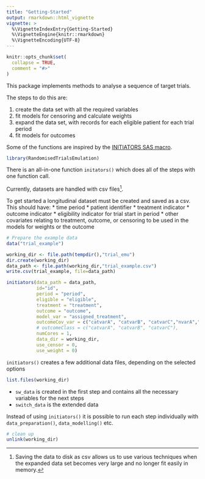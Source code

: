 ```yaml
---
title: "Getting-Started"
output: rmarkdown::html_vignette
vignette: >
  %\VignetteIndexEntry{Getting-Started}
  %\VignetteEngine{knitr::rmarkdown}
  %\VignetteEncoding{UTF-8}
---
```


```r
knitr::opts_chunk$set(
  collapse = TRUE,
  comment = "#>"
)
```

This package implements methods to analyse a sequence of target trials.

The steps to do this are:

 1. create the data set with all the required variables
 2. fit models for censoring and calculate weights
 3. expand the data set, with records for each eligible patient for each trial period
 4. fit models for outcomes

Some of the functions are inspired by the [INITIATORS SAS macro](https://causalab.sph.harvard.edu/software/).

```r
library(RandomisedTrialsEmulation)
```


There is an all-in-one function `initators()` which does all of the steps with one function call.

Currently, datasets are handled with csv files[^csv]. 

To get started a longitudinal dataset must be created and saved as a csv.
This should have:
 * time period
 * patient identifier
 * treatment indicator
 * outcome indicator
 * eligibility indicator for trial start in period
 * other covariates relating to treatment, outcome, or censoring to be used in the models for weights or the outcome
 

[^csv]: Saving the data to disk as csv allows us to use various techniques when the expanded data set becomes very large and no longer fit easily in memory.


```r
# Prepare the example data
data("trial_example")

working_dir <- file.path(tempdir(),"trial_emu") 
dir.create(working_dir)
data_path <- file.path(working_dir,"trial_example.csv")
write.csv(trial_example, file=data_path)
```


```r
initiators(data_path = data_path,
           id="id",
           period = "period",
           eligible = "eligible",
           treatment = "treatment",
           outcome = "outcome",
           model_var = "assigned_treatment",
           outcomeCov_var = c("catvarA", "catvarB", "catvarC","nvarA","nvarB","nvarC"),
           # outcomeClass = c("catvarA", "catvarB", "catvarC"),
           numCores = 1,
           data_dir = working_dir,
           use_censor = 0,
           use_weight = 0)
```

`initiators()` creates a few additional data files, depending on the selected options
```r
list.files(working_dir)
```
 
 * `sw_data` is created in the first step and contains all the necessary variables for the next steps
 * `switch_data` is the extended data
 

Instead of using `initiators()` it is possible to run each step individually with `data_preparation()`, `data_modelling()` etc.

```r
# clean up
unlink(working_dir)
```



